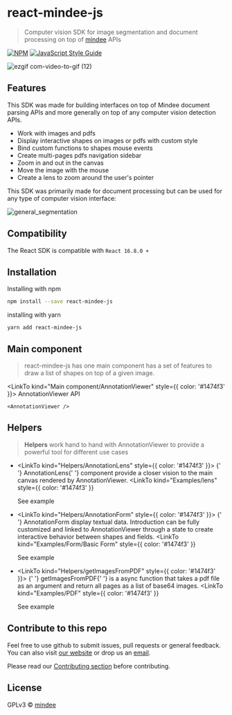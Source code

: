 
<Meta title="Introduction" />

# react-mindee-js

> Computer vision SDK for image segmentation and document processing on top of [mindee](https://mindee.com) APIs

[![NPM](https://img.shields.io/npm/v/react-mindee-js.svg)](https://www.npmjs.com/package/react-mindee-js) [![JavaScript Style Guide](https://img.shields.io/badge/code_style-standard-brightgreen.svg)](https://standardjs.com)

![ezgif com-video-to-gif (12)](https://user-images.githubusercontent.com/41388086/87852820-92045b80-c905-11ea-808e-5a971de2b29f.gif)

## Features

This SDK was made for building interfaces on top of Mindee document parsing APIs and more generally on top of
any computer vision detection APIs.

- Work with images and pdfs
- Display interactive shapes on images or pdfs with custom style
- Bind custom functions to shapes mouse events
- Create multi-pages pdfs navigation sidebar
- Zoom in and out in the canvas
- Move the image with the mouse
- Create a lens to zoom around the user's pointer

This SDK was primarily made for document processing but can be used for any type of computer vision interface:

![general_segmentation](https://user-images.githubusercontent.com/41388086/87301502-fb542b00-c50f-11ea-91f2-f7731c4e1a1b.gif)

## Compatibility

The React SDK is compatible with `React 16.8.0 +`

## Installation

Installing with npm

```bash
npm install --save react-mindee-js
```

installing with yarn

```
yarn add react-mindee-js
```

## Main component

> react-mindee-js has one main component has a set of features to draw a list of shapes on top of a given image.

<LinkTo kind="Main component/AnnotationViewer" style={{ color: '#1474f3' }}>
  AnnotationViewer API
</LinkTo>

```
<AnnotationViewer />
```

## Helpers

> **Helpers** work hand to hand with AnnotationViewer to provide a powerful tool for different use cases

- <LinkTo kind="Helpers/AnnotationLens" style={{ color: '#1474f3' }}>
    {' '}
    AnnotationLens{' '}
  </LinkTo> component provide a closer vision to the main canvas rendered by AnnotationViewer. <LinkTo
    kind="Examples/lens"
    style={{ color: '#1474f3' }}
  >
    See example
  </LinkTo>

- <LinkTo kind="Helpers/AnnotationForm" style={{ color: '#1474f3' }}>
    {' '}
    AnnotationForm
  </LinkTo> display textual data. Introduction can be fully customized and linked
  to AnnotationViewer through a state to create interactive behavior between shapes
  and fields. <LinkTo
    kind="Examples/Form/Basic Form"
    style={{ color: '#1474f3' }}
  >
    See example
  </LinkTo>

- <LinkTo kind="Helpers/getImagesFromPDF" style={{ color: '#1474f3' }}>
    {' '}
    getImagesFromPDF{' '}
  </LinkTo> is a async function that takes a pdf file as an argument and return all
  pages as a list of base64 images. <LinkTo
    kind="Examples/PDF"
    style={{ color: '#1474f3' }}
  >
    See example
  </LinkTo>

## Contribute to this repo

Feel free to use github to submit issues, pull requests or general feedback.
You can also visit [our website](https://mindee.com) or drop us an [email](mailto:contact@mindee.com).

Please read our [Contributing section](CONTRIBUTING.md) before contributing.

## License

GPLv3 © [mindee](https://mindee.com)
